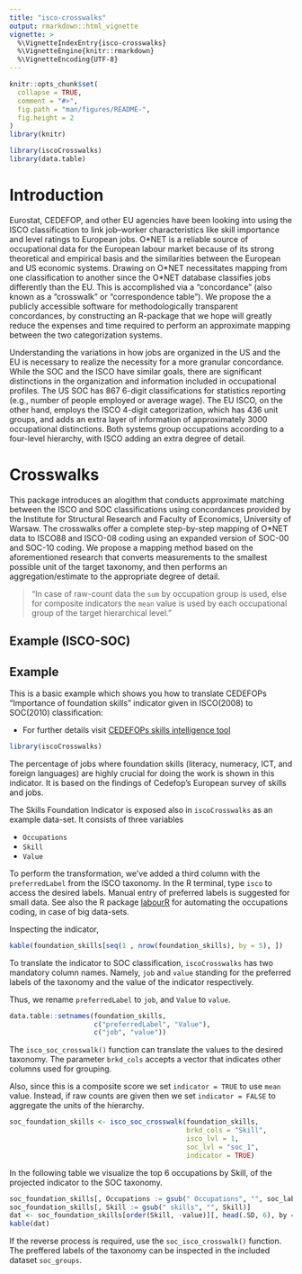 ```yaml
---
title: "isco-crosswalks"
output: rmarkdown::html_vignette
vignette: >
  %\VignetteIndexEntry{isco-crosswalks}
  %\VignetteEngine{knitr::rmarkdown}
  %\VignetteEncoding{UTF-8}
---
```


```r
knitr::opts_chunk$set(
  collapse = TRUE,
  comment = "#>",
  fig.path = "man/figures/README-",
  fig.height = 2
)
library(knitr)
```

```r
library(iscoCrosswalks)
library(data.table)
```

# Introduction

Eurostat, CEDEFOP, and other EU agencies have been looking into using the ISCO classification to
link job–worker characteristics like skill importance and level ratings to European jobs. O*NET is a
reliable source of occupational data for the European labour market because of its strong theoretical
and empirical basis and the similarities between the European and US economic systems.
Drawing on O\*NET necessitates mapping from one classification to another since the O\*NET
database classifies jobs differently than the EU. This is accomplished via a “concordance” (also known
as a “crosswalk” or “correspondence table”). We propose the a publicly accessible software for
methodologically transparent concordances, by constructing an R-package that we hope will greatly
reduce the expenses and time required to perform an approximate mapping between the two
categorization systems.

Understanding the variations in how jobs are organized in the US and the EU is necessary to realize
the necessity for a more granular concordance. While the SOC and the ISCO have similar goals, there
are significant distinctions in the organization and information included in occupational profiles. The
US SOC has 867 6-digit classifications for statistics reporting (e.g., number of people employed or
average wage). The EU ISCO, on the other hand, employs the ISCO 4-digit categorization, which has
436 unit groups, and adds an extra layer of information of approximately 3000 occupational
distinctions. Both systems group occupations according to a four-level hierarchy, with ISCO adding
an extra degree of detail.

# Crosswalks

This package introduces an alogithm that conducts approximate matching between the ISCO
and SOC classifications using concordances provided by the Institute for Structural
Research and Faculty of Economics, University of Warsaw. The crosswalks offer a complete
step-by-step mapping of O\*NET data to ISCO88 and ISCO-08 coding using an expanded version
of SOC-00 and SOC-10 coding. We propose a mapping method based on the aforementioned research
that converts measurements to the smallest possible unit of the target taxonomy, and then
performs an aggregation/estimate to the appropriate degree of detail.

> "In case of raw-count data the `sum` by occupation group is used, else for composite
indicators the `mean` value is used by each occupational group of the target hierarchical level."

## Example (ISCO-SOC)

## Example

This is a basic example which shows you how to translate CEDEFOPs
"Importance of foundation skills" indicator given in ISCO(2008) to SOC(2010)
classification:

- For further details visit [CEDEFOPs skills
intelligence tool](https://www.cedefop.europa.eu/en/tools/skills-intelligence)

```r
library(iscoCrosswalks)
```

The percentage of jobs where foundation skills (literacy, numeracy, ICT,
and foreign languages) are highly crucial for doing the work is shown in this
indicator. It is based on the findings of Cedefop's European survey of skills
and jobs.

The Skills Foundation Indicator is exposed also in `iscoCrosswalks` as an
example data-set. It consists of three variables

- `Occupations`
- `Skill`
- `Value`

To perform the transformation, we've added a third column with the
`preferredLabel` from the ISCO taxonomy. In the R terminal, type `isco` to
access the desired labels. Manual entry of preferred labels is suggested for
small data. See also the R package
[labourR](https://cran.r-project.org/web/packages/labourR) for automating the
occupations coding, in case of big data-sets.

Inspecting the indicator,

```r
kable(foundation_skills[seq(1 , nrow(foundation_skills), by = 5), ])
```

To translate the indicator to SOC classification, `iscoCrosswalks` has two
mandatory column names. Namely, `job` and `value` standing for the preferred
labels of the taxonomy and the value of the indicator respectively. 

Thus, we rename `preferredLabel` to `job`, and `Value` to `value`.

```r
data.table::setnames(foundation_skills,
                     c("preferredLabel", "Value"),
                     c("job", "value"))
```

The `isco_soc_crosswalk()` function can translate the values to the desired
taxonomy. The parameter `brkd_cols` accepts a vector that indicates
other columns used for grouping. 

Also, since this is a composite score we set `indicator = TRUE` to use `mean`
value. Instead, if raw counts are given then we set `indicator = FALSE` to
aggregate the units of the hierarchy.

```r
soc_foundation_skills <- isco_soc_crosswalk(foundation_skills,
                                            brkd_cols = "Skill",
                                            isco_lvl = 1,
                                            soc_lvl = "soc_1",
                                            indicator = TRUE)
```

In the following table we visualize the top 6 occupations by Skill, of the
projected indicator to the SOC taxonomy.

```r
soc_foundation_skills[, Occupations := gsub(" Occupations", "", soc_label)]
soc_foundation_skills[, Skill := gsub(" skills", "", Skill)]
dat <- soc_foundation_skills[order(Skill, -value)][, head(.SD, 6), by = "Skill"]
kable(dat)
```

If the reverse process is required, use the `soc_isco_crosswalk()` function. The
preffered labels of the taxonomy can be inspected in the included dataset 
`soc_groups`.
